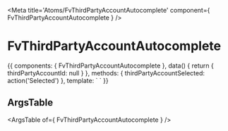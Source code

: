 
<Meta title='Atoms/FvThirdPartyAccountAutocomplete' component={ FvThirdPartyAccountAutocomplete } />

# FvThirdPartyAccountAutocomplete

<Canvas>
<Story name='Common' height='150px'>{{
  components: { FvThirdPartyAccountAutocomplete },
  data() {
    return {
      thirdPartyAccountId: null
    }
  },
  methods: {
    thirdPartyAccountSelected: action('Selected')
  },
  template: `<FvThirdPartyAccountAutocomplete
    :thirdPartyAccountId="thirdPartyAccountId"
    @thirdPartyAccount:selected='thirdPartyAccountSelected'
  >
  </FvThirdPartyAccountAutocomplete>`
}}</Story>
</Canvas>

## ArgsTable

<ArgsTable of={ FvThirdPartyAccountAutocomplete } />
